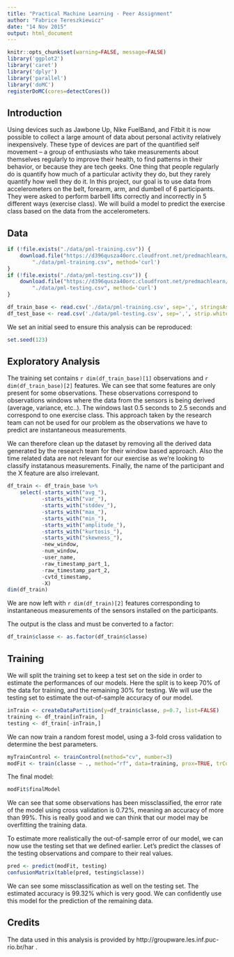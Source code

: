 ```yaml
---
title: "Practical Machine Learning - Peer Assignment"
author: "Fabrice Tereszkiewicz"
date: "14 Nov 2015"
output: html_document
---
```


```r
knitr::opts_chunk$set(warning=FALSE, message=FALSE)
library('ggplot2')
library('caret')
library('dplyr')
library('parallel')
library('doMC')
registerDoMC(cores=detectCores())
```

## Introduction

Using devices such as Jawbone Up, Nike FuelBand, and Fitbit it is now possible to collect a large amount of data about personal activity relatively inexpensively. These type of devices are part of the quantified self movement – a group of enthusiasts who take measurements about themselves regularly to improve their health, to find patterns in their behavior, or because they are tech geeks. One thing that people regularly do is quantify how much of a particular activity they do, but they rarely quantify how well they do it. In this project, our goal is to use data from accelerometers on the belt, forearm, arm, and dumbell of 6 participants. They were asked to perform barbell lifts correctly and incorrectly in 5 different ways (exercise class). We will build a model to predict the exercise class based on the data from the accelerometers.

## Data

```r
if (!file.exists("./data/pml-training.csv")) {
    download.file("https://d396qusza40orc.cloudfront.net/predmachlearn/pml-training.csv", 
        "./data/pml-training.csv", method='curl')
}
if (!file.exists("./data/pml-testing.csv")) {
    download.file("https://d396qusza40orc.cloudfront.net/predmachlearn/pml-testing.csv", 
        "./data/pml-testing.csv", method='curl')
}

df_train_base <- read.csv('./data/pml-training.csv', sep=',', stringsAsFactors = FALSE, strip.white = TRUE)
df_test_base <- read.csv('./data/pml-testing.csv', sep=',', strip.white = TRUE, stringsAsFactors = FALSE)
```

We set an initial seed to ensure this analysis can be reproduced:

```r
set.seed(123)
```

## Exploratory Analysis

The training set contains `r dim(df_train_base)[1]` observations and `r dim(df_train_base)[2]` features. We can see that some features are only present for some observations. These observations correspond to observations windows where the data from the sensors is being derived (average, variance, etc..). The windows last 0.5 seconds to 2.5 seconds and correspond to one exercise class. This approach taken by the research team can not be used for our problem as the observations we have to predict are instantaneous measurements.

We can therefore clean up the dataset by removing all the derived data generated by the research team for their window based approach. Also the time related data are not relevant for our exercise as we're looking to classify instatanous measurements. Finally, the name of the participant and the X feature are also irrelevant.

```r
df_train <- df_train_base %>%
    select(-starts_with("avg_"),
           -starts_with("var_"),
           -starts_with("stddev_"),
           -starts_with("max_"),
           -starts_with("min_"),
           -starts_with("amplitude_"),
           -starts_with("kurtosis_"),
           -starts_with("skewness_"),
           -new_window,
           -num_window,
           -user_name,
           -raw_timestamp_part_1,
           -raw_timestamp_part_2,
           -cvtd_timestamp,
           -X)
dim(df_train)
```

We are now left with `r dim(df_train)[2]` features corresponding to instantaneous measurements of the sensors installed on the participants.

The output is the class and must be converted to a factor:

```r
df_train$classe <- as.factor(df_train$classe)
```

## Training

We will split the training set to keep a test set on the side in order to estimate the performances of our models. Here the split is to keep 70% of the data for training, and the remaining 30% for testing. We will use the testing set to estimate the out-of-sample accuracy of our model.

```r
inTrain <- createDataPartition(y=df_train$classe, p=0.7, list=FALSE)
training <- df_train[inTrain, ]
testing <- df_train[-inTrain,]
```

We can now train a random forest model, using a 3-fold cross validation to determine the best parameters.

```r
myTrainControl <- trainControl(method="cv", number=3)
modFit <- train(classe ~ ., method="rf", data=training, prox=TRUE, trControl = myTrainControl)
```

The final model:

```r
modFit$finalModel
```

We can see that some observations has been missclassified, the error rate of the model using cross validation is 0.72%, meaning an accuracy of more than 99%. This is really good and we can think that our model may be overfitting the training data.

To estimate more realistically the out-of-sample error of our model, we can now use the testing set that we defined earlier. Let's predict the classes of the testing observations and compare to their real values.

```r
pred <- predict(modFit, testing)
confusionMatrix(table(pred, testing$classe))
```

We can see some missclassification as well on the testing set. The estimated accuracy is 99.32% which is very good. We can confidently use this model for the prediction of the remaining data.

## Credits

The data used in this analysis is provided by http://groupware.les.inf.puc-rio.br/har .